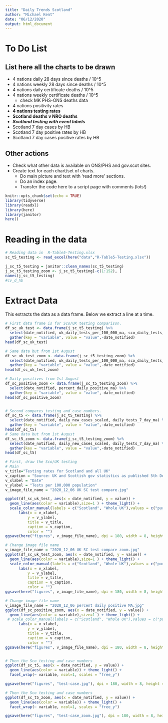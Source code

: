 ```yaml
---
title: "Daily Trends Scotland"
author: "Michael Kent"
date: "06/12/2020"
output: html_document
---
```

# To Do List

## List here all the charts to be drawn

* 4 nations daily 28 days since deaths / 10^5
* 4 nations weekly 28 days since  deaths / 10^5
* 4 nations daily certificate deaths / 10^5
* 4 nations weekly certificate deaths / 10^5
  * check MK PHS-ONS deaths data
* 4 nations positivity rates
* __4 nations testing rates__
* __Scotland deaths v NRO deaths__
* ___Scotland testing with event labels___
* Scotland 7 day cases by HB
* Scotland 7 day positive rates by HB
* Scotland 7 day cases positive rates by HB

## Other actions

- Check what other data is available on ONS/PHS and gov.scot sites.
- Create text for each chart/set of charts.
  - Do main picture and text with 'read more' sections.
  - Do an index page.
  - Transfer the code here to a script page with comments (lots!) 

```r
knitr::opts_chunk$set(echo = TRUE)
library(tidyverse)
library(readxl)
library(here)
library(janitor)
here()
```

# Reading in the data

```r
# Reading data in  R-Table5-Testing.xlsx
sc_t5_testing <- read_excel(here("data","R-Table5-Testing.xlsx"))

j_sc_t5_testing = janitor::clean_names(sc_t5_testing)
j_sc_t5_testing_zoom <- j_sc_t5_testing[-c(1:152), ]
names(j_sc_t5_testing)
#cv_d_hb

```
# Extract Data
This extracts the data as a data frame.  Below we extract a line at a time.
```r
# First data frame is for Sco/UK testing comparison.
df_sc_uk_test <- data.frame(j_sc_t5_testing) %>%
  select(date_notified, uk_daily_tests_per_100_000_ma, sco_daily_tests_per_100_000_ma) %>%
  gather(key = "variable", value = "value",-date_notified)
head(df_sc_uk_test)

# Same data but from 1st August
df_sc_uk_test_zoom <- data.frame(j_sc_t5_testing_zoom) %>%
  select(date_notified, uk_daily_tests_per_100_000_ma, sco_daily_tests_per_100_000_ma) %>%
  gather(key = "variable", value = "value",-date_notified)
head(df_sc_uk_test_zoom)

# Daily positives from 1st August
df_sc_positive_zoom <- data.frame(j_sc_t5_testing_zoom) %>%
  select(date_notified, percent_daily_positive_ma) %>%
  gather(key = "variable", value = "value",-date_notified)
head(df_sc_positive_zoom)


# Second compares testing and case numbers.
df_sc_t5 <- data.frame(j_sc_t5_testing) %>%
  select(date_notified, daily_new_cases_scaled, daily_tests_7_day_ma) %>%
  gather(key = "variable", value = "value",-date_notified)
head(df_sc_t5)
# Same data but from 1st August
df_sc_t5_zoom <- data.frame(j_sc_t5_testing_zoom) %>%
  select(date_notified, daily_new_cases_scaled, daily_tests_7_day_ma) %>%
  gather(key = "variable", value = "value",-date_notified)
head(df_sc_t5)

```
```r
# First, draw the Sco/UK testing
# Main
v_title="Testing rates for Scotland and all UK"
v_caption = "Source: UK and Scottish gov statistics as published 5th December 2020"
v_xlabel = "Date"
v_ylabel = "Tests per 100,000 population"
v_image_file_name = "2020_12_06 UK SC test compare.jpg"

ggplot(df_sc_uk_test, aes(x = date_notified, y = value)) + 
  geom_line(aes(color = variable),size=1 ) + theme_light() + 
  scale_color_manual(labels = c("Scotland", "Whole UK"),values = c("purple3", "steelblue3") ) +  
      labs(x = v_xlabel, 
          y = v_ylabel, 
          title = v_title,
          caption = v_caption,
          color = "") 
ggsave(here("figures", v_image_file_name), dpi = 180, width = 8, height = 6)

# Change image file name
v_image_file_name = "2020_12_06 UK SC test compare zoom.jpg"
ggplot(df_sc_uk_test_zoom, aes(x = date_notified, y = value)) + 
  geom_line(aes(color = variable),size=1 ) + theme_light() + 
  scale_color_manual(labels = c("Scotland", "Whole UK"),values = c("purple3", "steelblue3") ) +  
      labs(x = v_xlabel, 
          y = v_ylabel, 
          title = v_title,
          caption = v_caption,
          color = "") 
ggsave(here("figures", v_image_file_name), dpi = 180, width = 8, height = 6)

# Change image file name
v_image_file_name = "2020_12_06 percent daily positive MA.jpg"
ggplot(df_sc_positive_zoom, aes(x = date_notified, y = value)) + 
  geom_line(aes(color = variable),size=1 ) + theme_light() + 
 # scale_color_manual(labels = c("Scotland", "Whole UK"),values = c("purple3", "steelblue3") ) +  
      labs(x = v_xlabel, 
          y = v_ylabel, 
          title = v_title,
          caption = v_caption,
          color = "") 
ggsave(here("figures", v_image_file_name), dpi = 180, width = 8, height = 6)


# Then the Sco testing and case numbers
ggplot(df_sc_t5, aes(x = date_notified, y = value)) + 
  geom_line(aes(color = variable)) + theme_light() +
  facet_wrap(~ variable, ncol=1, scales = "free_y")

ggsave(here("figures", "test-case.jpg"), dpi = 180, width = 8, height = 6)

# Then the Sco testing and case numbers
ggplot(df_sc_t5_zoom, aes(x = date_notified, y = value)) + 
  geom_line(aes(color = variable)) + theme_light() +
  facet_wrap(~ variable, ncol=1, scales = "free_y")

ggsave(here("figures", "test-case_zoom.jpg"), dpi = 180, width = 8, height = 6)

```



<!-- ```{r drawlines} -->
<!-- sc_test_daycase <- ggplot(data = j_sc_t5_testing, aes(x = date_notified, y = daily_new_cases)) -->
<!-- sc_test_per_ma <- ggplot(data = j_sc_t5_testing, aes(x = date_notified, y =  daily_tests_per_100_000_ma )) -->
<!-- sc_test_daycase + geom_line() -->
<!-- sc_test_per_ma + geom_line() -->
<!-- ```   -->
  
  
  